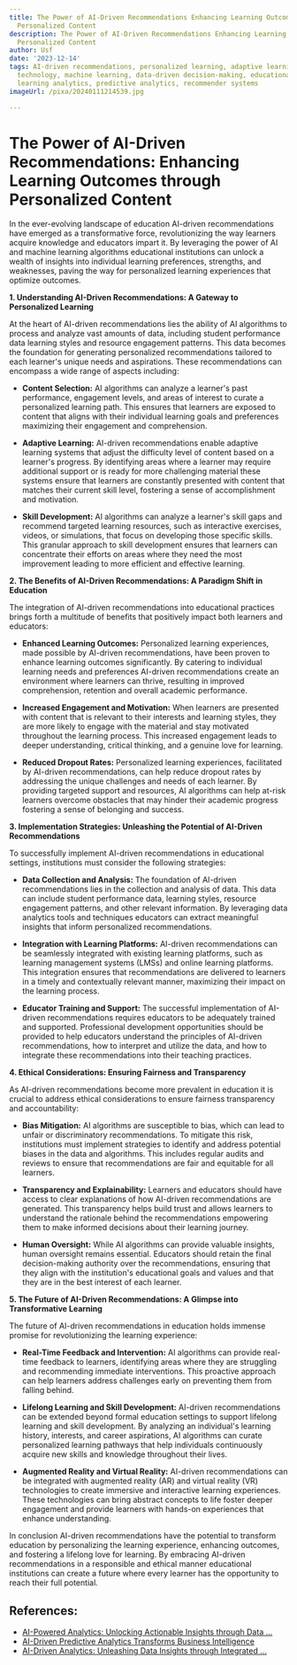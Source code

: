 ```yaml
---
title: The Power of AI-Driven Recommendations Enhancing Learning Outcomes through
  Personalized Content
description: The Power of AI-Driven Recommendations Enhancing Learning Outcomes through
  Personalized Content
author: Usf
date: '2023-12-14'
tags: AI-driven recommendations, personalized learning, adaptive learning, educational
  technology, machine learning, data-driven decision-making, educational data mining,
  learning analytics, predictive analytics, recommender systems
imageUrl: /pixa/20240111214539.jpg

---
```

# The Power  of AI-Driven Recommendations: Enhancing Learning Outcomes through  Personalized Content

In the  ever-evolving landscape of education AI-driven recommendations have emerged as a transformative force,  revolutionizing the way learners acquire knowledge and educators impart it. By leveraging  the power of AI  and machine learning algorithms educational institutions can unlock a wealth of  insights into individual learning preferences, strengths, and weaknesses, paving the way for personalized learning experiences that optimize outcomes.

**1.  Understanding AI-Driven Recommendations: A Gateway to Personalized Learning**

At the heart of AI-driven recommendations lies the ability of AI algorithms to process  and analyze vast  amounts  of data, including student performance data learning styles and resource engagement patterns. This data becomes the foundation  for generating personalized recommendations tailored  to each learner's unique  needs and aspirations. These recommendations can encompass a wide range of aspects including:

- **Content Selection:**  AI algorithms can  analyze  a learner's past performance, engagement levels,  and areas  of interest to curate a personalized learning path. This ensures that learners are exposed to content that aligns with their individual learning goals and preferences maximizing their engagement  and comprehension.

- **Adaptive  Learning:**  AI-driven recommendations enable adaptive learning systems that adjust the difficulty level of content based  on a learner's  progress. By identifying areas where a learner may require additional support or  is ready for more challenging material  these systems ensure that learners are  constantly presented with  content that matches their current skill level, fostering  a sense of accomplishment and motivation.

- **Skill Development:** AI algorithms can analyze a learner's skill gaps and recommend targeted learning resources, such as interactive exercises, videos, or simulations, that focus on developing those specific skills. This granular approach to skill development ensures that learners can concentrate their efforts  on areas where they need the most improvement leading to more efficient and effective learning.

**2.  The Benefits of AI-Driven Recommendations: A  Paradigm Shift in Education**

The integration of AI-driven recommendations into educational practices brings forth a multitude of benefits that positively impact both learners and educators:

- **Enhanced Learning Outcomes:** Personalized learning  experiences, made possible by AI-driven recommendations, have been proven to enhance learning outcomes significantly. By catering  to individual learning needs and preferences AI-driven recommendations create an environment where learners can thrive, resulting in improved comprehension, retention  and overall academic performance.

-  **Increased Engagement and Motivation:** When learners are presented with content that is  relevant to their interests and learning styles, they are more likely to engage with the material and stay motivated throughout the learning process. This increased engagement leads to deeper understanding, critical thinking, and a genuine love for learning.

- **Reduced Dropout Rates:** Personalized learning experiences, facilitated by AI-driven recommendations,  can help reduce dropout  rates by addressing the unique challenges and needs of each learner. By providing targeted support and resources, AI  algorithms can help  at-risk learners overcome obstacles that may hinder their academic progress  fostering a sense of belonging and  success.

**3. Implementation Strategies: Unleashing the Potential of AI-Driven Recommendations**

To successfully implement AI-driven recommendations in educational  settings, institutions must consider the following strategies:

- **Data Collection and  Analysis:** The foundation of AI-driven recommendations  lies in  the collection and analysis of  data. This data can include  student performance data, learning styles, resource engagement patterns, and other relevant information. By leveraging data analytics tools and techniques educators can  extract meaningful insights that inform personalized recommendations.

- **Integration with Learning Platforms:** AI-driven recommendations can be seamlessly integrated with existing learning platforms, such as learning  management systems (LMSs) and online  learning  platforms. This integration ensures that recommendations are delivered to learners in a timely and contextually relevant manner, maximizing their  impact on the learning process.

- **Educator Training and Support:** The  successful implementation of AI-driven recommendations requires educators  to be adequately trained and  supported. Professional  development opportunities should be  provided to help educators understand the  principles of  AI-driven recommendations, how  to interpret and utilize the data, and how to integrate these recommendations into their teaching  practices.

**4. Ethical Considerations: Ensuring  Fairness and Transparency**

As AI-driven recommendations become more prevalent in  education it  is crucial to address ethical considerations  to ensure fairness transparency and accountability:

- **Bias Mitigation:** AI algorithms are susceptible to bias, which can lead to unfair or discriminatory recommendations. To mitigate  this risk,  institutions must implement strategies to identify and address potential biases in the data and algorithms. This includes regular audits and reviews to ensure that  recommendations are fair and equitable for all learners.

- **Transparency and Explainability:** Learners and educators should  have access to clear explanations of how AI-driven recommendations are generated. This  transparency helps  build trust and allows learners to understand the rationale behind the  recommendations empowering them to make informed decisions  about their learning journey.

- **Human  Oversight:** While AI  algorithms can provide valuable insights, human oversight remains essential. Educators should retain the final  decision-making authority over the  recommendations, ensuring that they align with the institution's  educational goals and values and that they are in the best  interest  of  each learner.

**5. The Future of AI-Driven Recommendations: A  Glimpse into Transformative Learning**

The future of AI-driven recommendations in education holds immense promise for revolutionizing the learning  experience:

- **Real-Time Feedback and Intervention:** AI algorithms can provide real-time feedback to learners, identifying areas where they  are struggling and recommending immediate interventions. This proactive  approach can help learners address challenges early on preventing them from falling behind.

- **Lifelong Learning and Skill Development:** AI-driven recommendations can be extended beyond formal education settings to support lifelong learning and skill development. By analyzing an individual's learning history, interests, and career  aspirations, AI algorithms can  curate personalized learning pathways that  help individuals continuously acquire new skills and knowledge throughout their lives.

- **Augmented Reality and Virtual Reality:** AI-driven recommendations can be integrated with augmented reality (AR) and virtual reality (VR)  technologies to create immersive and interactive learning experiences. These technologies can bring  abstract  concepts to life  foster deeper engagement and provide learners with hands-on  experiences that enhance  understanding.

In conclusion AI-driven recommendations have the potential to transform education by personalizing the learning experience,  enhancing outcomes, and fostering a lifelong love for learning.  By embracing AI-driven recommendations in  a responsible and  ethical manner educational institutions can create a future where every learner  has the opportunity to reach their full potential.

## References:
- [AI-Powered Analytics: Unlocking Actionable Insights through Data ...](https://platforce.io/ai-powered-analytics-unlocking-actionable-insights-through-data-driven-trend-prediction-and-customer-behavior-analysis/)
- [AI-Driven Predictive Analytics Transforms Business Intelligence](https://www.linkedin.com/pulse/ai-driven-predictive-analytics-transforms-business-intelligence-ttpaf)
- [AI-Driven Analytics: Unleashing Data Insights through Integrated ...](https://www.linkedin.com/pulse/ai-driven-analytics-unleashing-data-insights-through-integrated-jt3rf)
